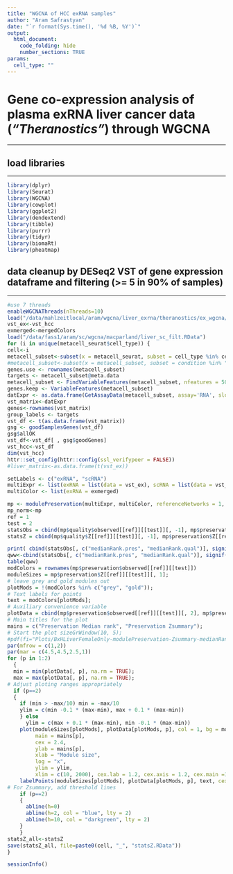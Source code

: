 ```yaml
---
title: "WGCNA of HCC exRNA samples"
author: "Aram Safrastyan"
date: "`r format(Sys.time(), '%d %B, %Y')`"
output:
  html_document: 
    code_folding: hide
    number_sections: TRUE
params:
  cell_type: ""
---
```


<style type="text/css">
.main-container {
  max-width: 1500px;
  margin-left: auto;
  margin-right: auto;
}
</style>

# Gene co-expression analysis of plasma exRNA liver cancer data (*"Theranostics"*) through WGCNA
***

## load libraries
***

```r
library(dplyr)
library(Seurat)
library(WGCNA)
library(cowplot)
library(ggplot2)
library(dendextend)
library(tibble)
library(purrr)
library(tidyr)
library(biomaRt)
library(pheatmap)
```

## data cleanup by DESeq2 VST of gene expression dataframe and filtering (>= 5 in 90% of samples)
***

```r
#use 7 threads
enableWGCNAThreads(nThreads=10) 
load("/data/mahlzeitlocal/aram/wgcna/liver_exrna/theranostics/ex_wgcna/wgcna_all_source_imp.RData")
vst_ex<-vst_hcc
exmerged<-mergedColors
load("/data/fass1/aram/sc/wgcna/macparland/liver_sc_filt.RData")
for (i in unique(metacell_seurat$cell_type)) {
cell<-i
metacell_subset<-subset(x = metacell_seurat, subset = cell_type %in% cell)
#metacell_subset<-subset(x = metacell_subset, subset = condition %in% "norm")
genes.use <- rownames(metacell_subset)
targets <- metacell_subset@meta.data
metacell_subset <- FindVariableFeatures(metacell_subset, nfeatures = 5000)
genes.keep <- VariableFeatures(metacell_subset)
datExpr <- as.data.frame(GetAssayData(metacell_subset, assay='RNA', slot='data')[genes.keep,])
vst_matrix<-datExpr
genes<-rownames(vst_matrix)
group_labels <- targets
vst_df <- t(as.data.frame(vst_matrix))
gsg <- goodSamplesGenes(vst_df)
gsg$allOK
vst_df<-vst_df[ , gsg$goodGenes]
vst_hcc<-vst_df
dim(vst_hcc)
httr::set_config(httr::config(ssl_verifypeer = FALSE))
#liver_matrix<-as.data.frame(t(vst_ex))

setLabels <- c("exRNA", "scRNA") 
multiExpr <- list(exRNA = list(data = vst_ex), scRNA = list(data = vst_hcc) )
multiColor <- list(exRNA = exmerged)

mp <- modulePreservation(multiExpr, multiColor, referenceNetworks = 1, nPermutations =100, randomSeed = 1, quickCor = 0, maxModuleSize=5000, maxGoldModuleSize=5000, parallelCalculation=T)
mp_norm<-mp
ref = 1 
test = 2 
statsObs = cbind(mp$quality$observed[[ref]][[test]][, -1], mp$preservation$observed[[ref]][[test]][, -1])
statsZ = cbind(mp$quality$Z[[ref]][[test]][, -1], mp$preservation$Z[[ref]][[test]][, -1]);

print( cbind(statsObs[, c("medianRank.pres", "medianRank.qual")], signif(statsZ[, c("Zsummary.pres", "Zsummary.qual")], 2)) )
qww<-cbind(statsObs[, c("medianRank.pres", "medianRank.qual")], signif(statsZ[, c("Zsummary.pres", "Zsummary.qual")], 2))
table(qww)
modColors = rownames(mp$preservation$observed[[ref]][[test]]) 
moduleSizes = mp$preservation$Z[[ref]][[test]][, 1]; 
# leave grey and gold modules out 
plotMods = !(modColors %in% c("grey", "gold")); 
# Text labels for points 
text = modColors[plotMods]; 
# Auxiliary convenience variable 
plotData = cbind(mp$preservation$observed[[ref]][[test]][, 2], mp$preservation$Z[[ref]][[test]][, 2]) 
# Main titles for the plot 
mains = c("Preservation Median rank", "Preservation Zsummary"); 
# Start the plot sizeGrWindow(10, 5); 
#pdf(fi="Plots/BxHLiverFemaleOnly-modulePreservation-Zsummary-medianRank.pdf", wi=10, h=5) 
par(mfrow = c(1,2)) 
par(mar = c(4.5,4.5,2.5,1)) 
for (p in 1:2) 
  { 
  min = min(plotData[, p], na.rm = TRUE); 
  max = max(plotData[, p], na.rm = TRUE); 
# Adjust ploting ranges appropriately 
  if (p==2) 
  { 
    if (min > -max/10) min = -max/10 
    ylim = c(min -0.1 * (max-min), max + 0.1 * (max-min)) 
    } else 
      ylim = c(max + 0.1 * (max-min), min -0.1 * (max-min)) 
    plot(moduleSizes[plotMods], plotData[plotMods, p], col = 1, bg = modColors[plotMods], pch = 21, 
         main = mains[p], 
         cex = 2.4, 
         ylab = mains[p], 
         xlab = "Module size", 
         log = "x", 
         ylim = ylim, 
         xlim = c(10, 2000), cex.lab = 1.2, cex.axis = 1.2, cex.main =1.4) 
    labelPoints(moduleSizes[plotMods], plotData[plotMods, p], text, cex = 1, offs = 0.08); 
# For Zsummary, add threshold lines 
    if (p==2) 
    { 
      abline(h=0) 
      abline(h=2, col = "blue", lty = 2) 
      abline(h=10, col = "darkgreen", lty = 2) 
    } 
    } 
statsZ_all<-statsZ
save(statsZ_all, file=paste0(cell, "_", "statsZ.RData"))
}
```

```r
sessionInfo()
```

